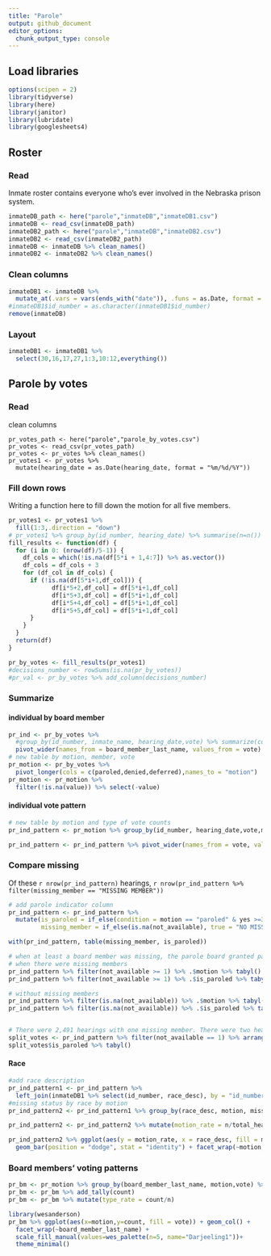 ```yaml
---
title: "Parole"
output: github_document
editor_options: 
  chunk_output_type: console
---
```

## Load libraries
```r
options(scipen = 2)
library(tidyverse)
library(here)
library(janitor)
library(lubridate)
library(googlesheets4)
```


## Roster

### Read
Inmate roster contains everyone who's ever involved in the Nebraska prison system.
```r
inmateDB_path <- here("parole","inmateDB","inmateDB1.csv")
inmateDB <- read_csv(inmateDB_path)
inmateDB2_path <- here("parole","inmateDB","inmateDB2.csv")                      
inmateDB2 <- read_csv(inmateDB2_path)
inmateDB <- inmateDB %>% clean_names()
inmateDB2 <- inmateDB2 %>% clean_names()
```
### Clean columns
```r
inmateDB1 <- inmateDB %>% 
  mutate_at(.vars = vars(ends_with("date")), .funs = as.Date, format = "%m/%d/%Y")
#inmateDB1$id_number = as.character(inmateDB1$id_number)
remove(inmateDB)
```
### Layout
```r
inmateDB1 <- inmateDB1 %>% 
  select(30,16,17,27,1:3,10:12,everything())
```

## Parole by votes 

### Read
clean columns
```read
pr_votes_path <- here("parole","parole_by_votes.csv")
pr_votes <- read_csv(pr_votes_path)
pr_votes <- pr_votes %>% clean_names()
pr_votes1 <- pr_votes %>%
  mutate(hearing_date = as.Date(hearing_date, format = "%m/%d/%Y"))
```
### Fill down rows
Writing a function here to fill down the motion for all five members. 
```r
pr_votes1 <- pr_votes1 %>% 
  fill(1:3,.direction = "down")
# pr_votes1 %>% group_by(id_number, hearing_date) %>% summarise(n=n()) %>% .$n %>% table()
fill_results <- function(df) {
  for (i in 0: (nrow(df)/5-1)) {
    df_cols = which(!is.na(df[5*i + 1,4:7]) %>% as.vector())
    df_cols = df_cols + 3
    for (df_col in df_cols) {
      if (!is.na(df[5*i+1,df_col])) {
            df[i*5+2,df_col] = df[5*i+1,df_col]
            df[i*5+3,df_col] = df[5*i+1,df_col]
            df[i*5+4,df_col] = df[5*i+1,df_col]
            df[i*5+5,df_col] = df[5*i+1,df_col]
      }
    }
  }
  return(df)
}

pr_by_votes <- fill_results(pr_votes1)
#decisions_number <- rowSums(is.na(pr_by_votes))
#pr_val <- pr_by_votes %>% add_column(decisions_number)
```
### Summarize
#### individual by board member
```r
pr_ind <- pr_by_votes %>% 
  #group_by(id_number, inmate_name, hearing_date,vote) %>% summarize(count  = n())
  pivot_wider(names_from = board_member_last_name, values_from = vote) 
# new table by motion, member, vote
pr_motion <- pr_by_votes %>% 
  pivot_longer(cols = c(paroled,denied,deferred),names_to = "motion") 
pr_motion <- pr_motion %>% 
  filter(!is.na(value)) %>% select(-value)
```
#### individual vote pattern

```r
# new table by motion and type of vote counts
pr_ind_pattern <- pr_motion %>% group_by(id_number, hearing_date,vote,motion) %>% summarize(number = n())

pr_ind_pattern <- pr_ind_pattern %>% pivot_wider(names_from = vote, values_from = number) %>% clean_names()
```

### Compare missing
Of these `r nrow(pr_ind_pattern)` hearings, `r nrow(pr_ind_pattern %>% filter(missing_member == "MISSING MEMBER"))`
```r
# add parole indicator column 
pr_ind_pattern <- pr_ind_pattern %>% 
  mutate(is_paroled = if_else(condition = motion == "paroled" & yes >=3, true = "PAROLED", false = "NOT PAROLED"),
         missing_member = if_else(is.na(not_available), true = "NO MISSING", false = "MISSING MEMBER"))

with(pr_ind_pattern, table(missing_member, is_paroled))

# when at least a board member was missing, the parole board granted parole 56.2% of the time, versus 62.6% when all five members voted. 
# when there were missing members
pr_ind_pattern %>% filter(not_available >= 1) %>% .$motion %>% tabyl()
pr_ind_pattern %>% filter(not_available >= 1) %>% .$is_paroled %>% tabyl()

# without missing members
pr_ind_pattern %>% filter(is.na(not_available)) %>% .$motion %>% tabyl()
pr_ind_pattern %>% filter(is.na(not_available)) %>% .$is_paroled %>% tabyl()


# There were 2,491 hearings with one missing member. There were two hearings with 2-2 votes but those were deferment anyway.
split_votes <- pr_ind_pattern %>% filter(not_available == 1) %>% arrange(desc(no )) 
split_votes$is_paroled %>% tabyl()
```

#### Race
```r

#add race description
pr_ind_pattern1 <- pr_ind_pattern %>% 
  left_join(inmateDB1 %>% select(id_number, race_desc), by = "id_number")
#missing status by race by motion
pr_ind_pattern2 <- pr_ind_pattern1 %>% group_by(race_desc, motion, missing_member) %>% summarize(n = n()) %>% left_join(pr_ind_pattern1 %>% group_by(missing_member,race_desc) %>% summarize(total_hearings =n()))

pr_ind_pattern2 <- pr_ind_pattern2 %>% mutate(motion_rate = n/total_hearings)

pr_ind_pattern2 %>% ggplot(aes(y = motion_rate, x = race_desc, fill = missing_member)) +
  geom_bar(position = "dodge", stat = "identity") + facet_wrap(~motion,nrow = 3)
```

### Board members' voting patterns
```r
pr_bm <- pr_motion %>% group_by(board_member_last_name, motion,vote) %>% summarize( count = n())
pr_bm <- pr_bm %>% add_tally(count)  
pr_bm <- pr_bm %>% mutate(type_rate = count/n)

library(wesanderson)
pr_bm %>% ggplot(aes(x=motion,y=count, fill = vote)) + geom_col() +
  facet_wrap(~board_member_last_name) +
  scale_fill_manual(values=wes_palette(n=5, name="Darjeeling1"))+
  theme_minimal()
```

